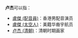 '''卢杰'''可以指：

* [[盧傑|盧傑 (配音員)]]：香港男配音演员
* [[盧傑_(太空人)|盧傑 (太空人)]]：美籍华裔宇航员
* [[卢杰_(清朝)|卢杰 (清朝)]]：清朝时期画家

{{消歧義|L|Cat=二字盧姓人名消歧義}}